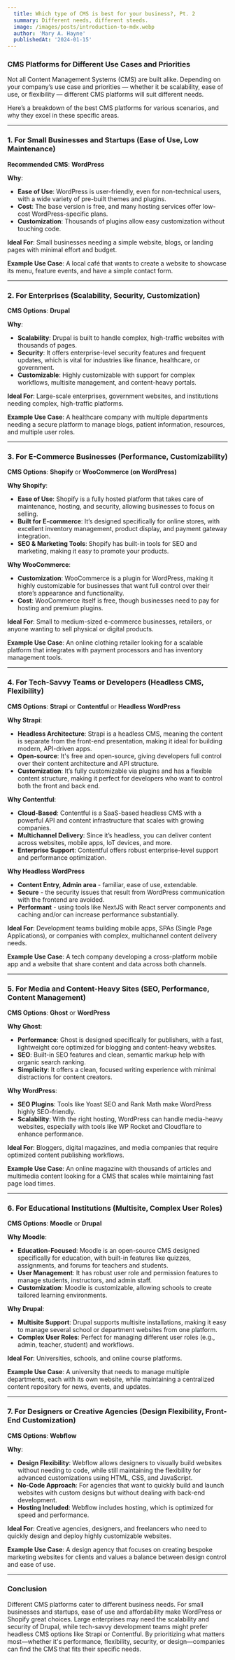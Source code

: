 ```yaml
---
  title: Which type of CMS is best for your business?, Pt. 2
  summary: Different needs, different steeds.
  image: /images/posts/introduction-to-mdx.webp
  author: 'Mary A. Hayne'
  publishedAt: '2024-01-15'
---
```


### CMS Platforms for Different Use Cases and Priorities

Not all Content Management Systems (CMS) are built alike. Depending on your
company’s use case and priorities — whether it be scalability, ease of use, or
flexibility — different CMS platforms will suit different needs.

Here’s a breakdown of the best CMS platforms for various scenarios, and why they
excel in these specific areas.

---

### 1. **For Small Businesses and Startups (Ease of Use, Low Maintenance)**

**Recommended CMS**: **WordPress**

**Why**:

- **Ease of Use**: WordPress is user-friendly, even for non-technical users,
  with a wide variety of pre-built themes and plugins.
- **Cost**: The base version is free, and many hosting services offer low-cost
  WordPress-specific plans.
- **Customization**: Thousands of plugins allow easy customization without
  touching code.

**Ideal For**: Small businesses needing a simple website, blogs, or landing
pages with minimal effort and budget.

**Example Use Case**: A local café that wants to create a website to showcase
its menu, feature events, and have a simple contact form.

---

### 2. **For Enterprises (Scalability, Security, Customization)**

**CMS Options**: **Drupal**

**Why**:

- **Scalability**: Drupal is built to handle complex, high-traffic websites with
  thousands of pages.
- **Security**: It offers enterprise-level security features and frequent
  updates, which is vital for industries like finance, healthcare, or
  government.
- **Customizable**: Highly customizable with support for complex workflows,
  multisite management, and content-heavy portals.

**Ideal For**: Large-scale enterprises, government websites, and institutions
needing complex, high-traffic platforms.

**Example Use Case**: A healthcare company with multiple departments needing a
secure platform to manage blogs, patient information, resources, and multiple
user roles.

---

### 3. **For E-Commerce Businesses (Performance, Customizability)**

**CMS Options**: **Shopify** or **WooCommerce (on WordPress)**

**Why Shopify**:

- **Ease of Use**: Shopify is a fully hosted platform that takes care of
  maintenance, hosting, and security, allowing businesses to focus on selling.
- **Built for E-commerce**: It’s designed specifically for online stores, with
  excellent inventory management, product display, and payment gateway
  integration.
- **SEO & Marketing Tools**: Shopify has built-in tools for SEO and marketing,
  making it easy to promote your products.

**Why WooCommerce**:

- **Customization**: WooCommerce is a plugin for WordPress, making it highly
  customizable for businesses that want full control over their store’s
  appearance and functionality.
- **Cost**: WooCommerce itself is free, though businesses need to pay for
  hosting and premium plugins.

**Ideal For**: Small to medium-sized e-commerce businesses, retailers, or anyone
wanting to sell physical or digital products.

**Example Use Case**: An online clothing retailer looking for a scalable
platform that integrates with payment processors and has inventory management
tools.

---

### 4. **For Tech-Savvy Teams or Developers (Headless CMS, Flexibility)**

**CMS Options**: **Strapi** or **Contentful** or **Headless WordPress**

**Why Strapi**:

- **Headless Architecture**: Strapi is a headless CMS, meaning the content is
  separate from the front-end presentation, making it ideal for building modern,
  API-driven apps.
- **Open-source**: It's free and open-source, giving developers full control
  over their content architecture and API structure.
- **Customization**: It’s fully customizable via plugins and has a flexible
  content structure, making it perfect for developers who want to control both
  the front and back end.

**Why Contentful**:

- **Cloud-Based**: Contentful is a SaaS-based headless CMS with a powerful API
  and content infrastructure that scales with growing companies.
- **Multichannel Delivery**: Since it’s headless, you can deliver content across
  websites, mobile apps, IoT devices, and more.
- **Enterprise Support**: Contentful offers robust enterprise-level support and
  performance optimization.

**Why Headless WordPress**

- **Content Entry, Admin area** - familiar, ease of use, extendable.
- **Secure** - the security issues that result from WordPress communication with
  the frontend are avoided.
- **Performant** - using tools like NextJS with React server components and
  caching and/or can increase performance substantially.

**Ideal For**: Development teams building mobile apps, SPAs (Single Page
Applications), or companies with complex, multichannel content delivery needs.

**Example Use Case**: A tech company developing a cross-platform mobile app and
a website that share content and data across both channels.

---

### 5. **For Media and Content-Heavy Sites (SEO, Performance, Content Management)**

**CMS Options**: **Ghost** or **WordPress**

**Why Ghost**:

- **Performance**: Ghost is designed specifically for publishers, with a fast,
  lightweight core optimized for blogging and content-heavy websites.
- **SEO**: Built-in SEO features and clean, semantic markup help with organic
  search ranking.
- **Simplicity**: It offers a clean, focused writing experience with minimal
  distractions for content creators.

**Why WordPress**:

- **SEO Plugins**: Tools like Yoast SEO and Rank Math make WordPress highly
  SEO-friendly.
- **Scalability**: With the right hosting, WordPress can handle media-heavy
  websites, especially with tools like WP Rocket and Cloudflare to enhance
  performance.

**Ideal For**: Bloggers, digital magazines, and media companies that require
optimized content publishing workflows.

**Example Use Case**: An online magazine with thousands of articles and
multimedia content looking for a CMS that scales while maintaining fast page
load times.

---

### 6. **For Educational Institutions (Multisite, Complex User Roles)**

**CMS Options**: **Moodle** or **Drupal**

**Why Moodle**:

- **Education-Focused**: Moodle is an open-source CMS designed specifically for
  education, with built-in features like quizzes, assignments, and forums for
  teachers and students.
- **User Management**: It has robust user role and permission features to manage
  students, instructors, and admin staff.
- **Customization**: Moodle is customizable, allowing schools to create tailored
  learning environments.

**Why Drupal**:

- **Multisite Support**: Drupal supports multisite installations, making it easy
  to manage several school or department websites from one platform.
- **Complex User Roles**: Perfect for managing different user roles (e.g.,
  admin, teacher, student) and workflows.

**Ideal For**: Universities, schools, and online course platforms.

**Example Use Case**: A university that needs to manage multiple departments,
each with its own website, while maintaining a centralized content repository
for news, events, and updates.

---

### 7. **For Designers or Creative Agencies (Design Flexibility, Front-End Customization)**

**CMS Options**: **Webflow**

**Why**:

- **Design Flexibility**: Webflow allows designers to visually build websites
  without needing to code, while still maintaining the flexibility for advanced
  customizations using HTML, CSS, and JavaScript.
- **No-Code Approach**: For agencies that want to quickly build and launch
  websites with custom designs but without dealing with back-end development.
- **Hosting Included**: Webflow includes hosting, which is optimized for speed
  and performance.

**Ideal For**: Creative agencies, designers, and freelancers who need to quickly
design and deploy highly customizable websites.

**Example Use Case**: A design agency that focuses on creating bespoke marketing
websites for clients and values a balance between design control and ease of
use.

---

### Conclusion

Different CMS platforms cater to different business needs. For small businesses
and startups, ease of use and affordability make WordPress or Shopify great
choices. Large enterprises may need the scalability and security of Drupal,
while tech-savvy development teams might prefer headless CMS options like Strapi
or Contentful. By prioritizing what matters most—whether it's performance,
flexibility, security, or design—companies can find the CMS that fits their
specific needs.
